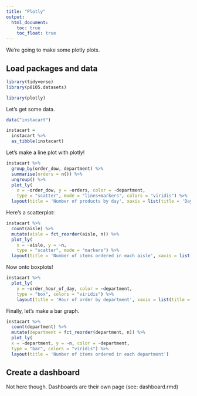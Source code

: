 ```yaml
---
title: "Plotly"
output: 
  html_document:
    toc: true
    toc_float: true
---
```


We're going to make some plotly plots.

## Load packages and data

```r
library(tidyverse)
library(p8105.datasets)

library(plotly)
```

Let's get some data.

```r
data("instacart")

instacart = 
  instacart %>% 
  as_tibble(instacart)
```

Let's make a line plot with plotly!

```r
instacart %>%
  group_by(order_dow, department) %>% 
  summarise(orders = n()) %>%
  ungroup() %>%
  plot_ly(
    x = ~order_dow, y = ~orders, color = ~department,
    type = "scatter", mode = "lines+markers", colors = "viridis") %>%
  layout(title = 'Number of products by day', xaxis = list(title = 'Day of the week'))
```

Here's a scatterplot:

```r
instacart %>% 
  count(aisle) %>%
  mutate(aisle = fct_reorder(aisle, n)) %>% 
  plot_ly(
    x = ~aisle, y = ~n,
    type = "scatter", mode = "markers") %>%
  layout(title = 'Number of items ordered in each aisle', xaxis = list(title = 'Aisle'), colors = "viridis")
```

Now onto boxplots!

```r
instacart %>%
  plot_ly(
    y = ~order_hour_of_day, color = ~department,
    type = "box", colors = "viridis") %>%
    layout(title = 'Hour of order by department', xaxis = list(title = 'Department'), yaxis = list(title = 'Order hour of day'))
```

Finally, let's make a bar graph.
 
```r
instacart %>% 
  count(department) %>% 
  mutate(department = fct_reorder(department, n)) %>% 
  plot_ly(
  x = ~department, y = ~n, color = ~department,
  type = "bar", colors = "viridis") %>%
  layout(title = 'Number of items ordered in each department')
```

## Create a dashboard

Not here though. Dashboards are their own page (see: dashboard.rmd)
